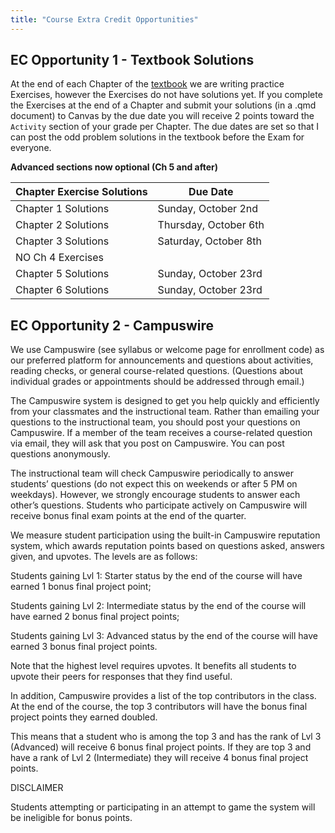 ```yaml
---
title: "Course Extra Credit Opportunities"
---
```


## EC Opportunity 1 - Textbook Solutions

At the end of each Chapter of the [textbook](https://nustat.github.io/intro-stat-data-sci/) we are writing practice Exercises, however the Exercises do not have solutions yet. If you complete the Exercises at the end of a Chapter and submit your solutions (in a .qmd document) to Canvas by the due date you will receive 2 points toward the `Activity` section of your grade per Chapter. The due dates are set so that I can post the odd problem solutions in the textbook before the Exam for everyone.

**Advanced sections now optional (Ch 5 and after)**

| Chapter Exercise Solutions | Due Date              |
|----------------------------|-----------------------|
| Chapter 1 Solutions        | Sunday, October 2nd   |
| Chapter 2 Solutions        | Thursday, October 6th |
| Chapter 3 Solutions        | Saturday, October 8th |
| NO Ch 4 Exercises          |                       |
| Chapter 5 Solutions        | Sunday, October 23rd  |
| Chapter 6 Solutions        | Sunday, October 23rd  |

## EC Opportunity 2 - Campuswire

We use Campuswire (see syllabus or welcome page for enrollment code) as our preferred platform for announcements and questions about activities, reading checks, or general course-related questions. (Questions about individual grades or appointments should be addressed through email.)

The Campuswire system is designed to get you help quickly and efficiently from your classmates and the instructional team. Rather than emailing your questions to the instructional team, you should post your questions on Campuswire. If a member of the team receives a course-related question via email, they will ask that you post on Campuswire. You can post questions anonymously.

The instructional team will check Campuswire periodically to answer students' questions (do not expect this on weekends or after 5 PM on weekdays). However, we strongly encourage students to answer each other's questions. Students who participate actively on Campuswire will receive bonus final exam points at the end of the quarter.

We measure student participation using the built-in Campuswire reputation system, which awards reputation points based on questions asked, answers given, and upvotes. The levels are as follows:

Students gaining Lvl 1: Starter status by the end of the course will have earned 1 bonus final project point;

Students gaining Lvl 2: Intermediate status by the end of the course will have earned 2 bonus final project points;

Students gaining Lvl 3: Advanced status by the end of the course will have earned 3 bonus final project points.

Note that the highest level requires upvotes. It benefits all students to upvote their peers for responses that they find useful.

In addition, Campuswire provides a list of the top contributors in the class. At the end of the course, the top 3 contributors will have the bonus final project points they earned doubled.

This means that a student who is among the top 3 and has the rank of Lvl 3 (Advanced) will receive 6 bonus final project points. If they are top 3 and have a rank of Lvl 2 (Intermediate) they will receive 4 bonus final project points.

DISCLAIMER

Students attempting or participating in an attempt to game the system will be ineligible for bonus points.
